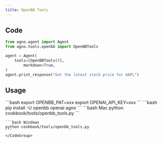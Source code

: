 ```yaml
---
title: OpenBB Tools
---
```


## Code

```python cookbook/tools/openbb_tools.py
from agno.agent import Agent
from agno.tools.openbb import OpenBBTools

agent = Agent(
    tools=[OpenBBTools()],
        markdown=True,
)
agent.print_response("Get the latest stock price for AAPL")
```

## Usage

<Steps>
  <Snippet file="create-venv-step.mdx" />

  <Step title="Set your API key">
    ```bash
    export OPENBB_PAT=xxx
    export OPENAI_API_KEY=xxx
    ```
  </Step>

  <Step title="Install libraries">
    ```bash
    pip install -U openbb openai agno
    ```
  </Step>

  <Step title="Run Agent">
    <CodeGroup>
    ```bash Mac
    python cookbook/tools/openbb_tools.py
    ```

    ```bash Windows
    python cookbook/tools/openbb_tools.py
    ```
    </CodeGroup>
  </Step>
</Steps>